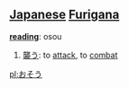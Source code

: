 == [[Japanese]] [[Furigana]] ==                             

'''[[reading]]''': osou

# [[襲う]]: to [[attack]], to [[combat]]

[[pl:おそう]]